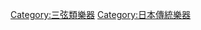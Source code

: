 {{Catmore}}
{{Commonscat|Shamisen}}

[[Category:三弦類樂器|Category:三弦類樂器]]
[[Category:日本傳統樂器|Category:日本傳統樂器]]